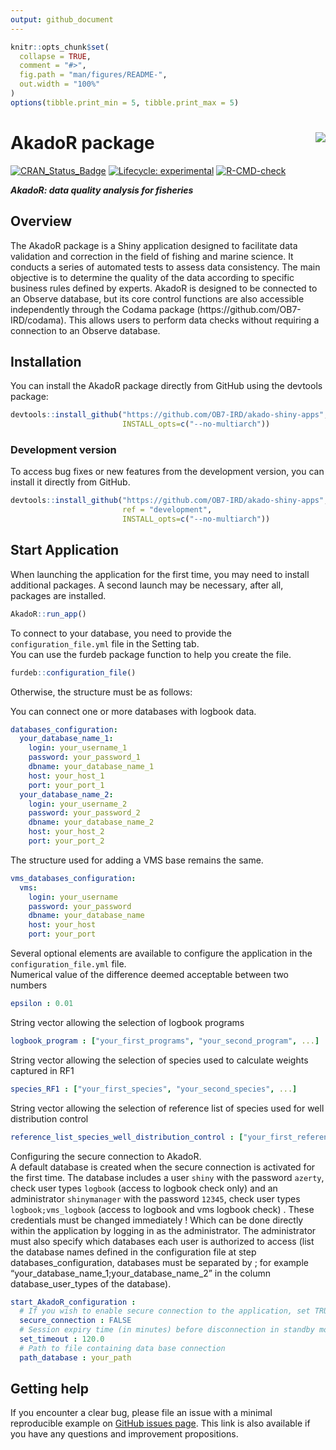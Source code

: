 ```yaml
---
output: github_document
---
```


<!-- README.md is generated from README.Rmd. Please edit that file and click on Knit button at the end. -->

```r
knitr::opts_chunk$set(
  collapse = TRUE,
  comment = "#>",
  fig.path = "man/figures/README-",
  out.width = "100%"
)
options(tibble.print_min = 5, tibble.print_max = 5)
```

# AkadoR package <img src='inst/app/www/favicon.png' align="right" /></a>

<!-- badges: start -->
[![CRAN_Status_Badge](https://www.r-pkg.org/badges/version/AkadoR)](https://cran.r-project.org/package=AkadoR)
[![Lifecycle: experimental](https://img.shields.io/badge/lifecycle-experimental-orange.svg)](https://www.tidyverse.org/lifecycle/#experimental)
[![R-CMD-check](https://github.com/OB7-IRD/akado-shiny-apps/workflows/R-CMD-check/badge.svg)](https://github.com/OB7-IRD/akado-shiny-apps/actions)
<!-- badges: end -->

***AkadoR: data quality analysis for fisheries***

## Overview

The AkadoR package is a Shiny application designed to facilitate data validation and correction in the field of fishing and marine science. It conducts a series of automated tests to assess data consistency. The main objective is to determine the quality of the data according to specific business rules defined by experts. AkadoR is designed to be connected to an Observe database, but its core control functions are also accessible independently through the Codama package (https://github.com/OB7-IRD/codama). This allows users to perform data checks without requiring a connection to an Observe database.

## Installation

You can install the AkadoR package directly from GitHub using the devtools package:
```r
devtools::install_github("https://github.com/OB7-IRD/akado-shiny-apps",
                         INSTALL_opts=c("--no-multiarch"))
```


### Development version

To access bug fixes or new features from the development version, you can install it directly from GitHub.
```r
devtools::install_github("https://github.com/OB7-IRD/akado-shiny-apps",
                         ref = "development",
                         INSTALL_opts=c("--no-multiarch"))
```

## Start Application
When launching the application for the first time, you may need to install additional packages. A second launch may be necessary, after all, packages are installed.
```r
AkadoR::run_app()
```
To connect to your database, you need to provide the `configuration_file.yml` file in the Setting tab.  
You can use the furdeb package function to help you create the file.
```r
furdeb::configuration_file()
```
Otherwise, the structure must be as follows:

You can connect one or more databases with logbook data.
```yml
databases_configuration:
  your_database_name_1:
    login: your_username_1
    password: your_password_1
    dbname: your_database_name_1
    host: your_host_1
    port: your_port_1
  your_database_name_2:
    login: your_username_2
    password: your_password_2
    dbname: your_database_name_2
    host: your_host_2
    port: your_port_2
```
The structure used for adding a VMS base remains the same.
```yml
vms_databases_configuration:
  vms:
    login: your_username
    password: your_password
    dbname: your_database_name
    host: your_host
    port: your_port
```

Several optional elements are available to configure the application in the `configuration_file.yml` file.  
Numerical value of the difference deemed acceptable between two numbers
```yml
epsilon : 0.01
```
String vector allowing the selection of logbook programs
```yml
logbook_program : ["your_first_programs", "your_second_program", ...]
```
String vector allowing the selection of species used to calculate weights captured in RF1
```yml
species_RF1 : ["your_first_species", "your_second_species", ...]
```
String vector allowing the selection of reference list of species used for well distribution control
```yml
reference_list_species_well_distribution_control : ["your_first_reference_list", "your_second_reference_list", ...]
```
Configuring the secure connection to AkadoR.  
A default database is created when the secure connection is activated for the first time. The database includes a user `shiny` with the password `azerty`, check user types `logbook` (access to logbook check only) and an administrator `shinymanager` with the password `12345`, check user types `logbook;vms_logbook` (access to logbook and vms logbook check) . These credentials must be changed immediately ! Which can be done directly within the application by logging in as the administrator. The administrator must also specify which databases each user is authorized to access (list the database names defined in the configuration file at step databases_configuration, databases must be separated by ; for example "your_database_name_1;your_database_name_2" in the column database_user_types of the database).
```yml
start_AkadoR_configuration :
  # If you wish to enable secure connection to the application, set TRUE, otherwise set FALSE
  secure_connection : FALSE
  # Session expiry time (in minutes) before disconnection in standby mode if secure connection is enabled
  set_timeout : 120.0
  # Path to file containing data base connection
  path_database : your_path
```

## Getting help

If you encounter a clear bug, please file an issue with a minimal reproducible example on [GitHub issues page](https://github.com/OB7-IRD/akado-shiny-apps/issues). This link is also available if you have any questions and improvement propositions.

